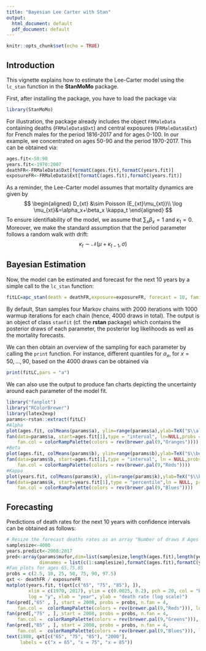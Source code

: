 ```yaml
---
title: "Bayesian Lee Carter with Stan"
output:
  html_document: default
  pdf_document: default
---
```


```r
knitr::opts_chunk$set(echo = TRUE)
```

## Introduction

This vignette explains how to estimate the Lee-Carter model using the `lc_stan` function in the **StanMoMo** package.

First, after installing the package, you have to load the package via: 
```r
library(StanMoMo)
```

For illustration, the package already includes the object `FRMaleData` containing deaths (`FRMaleData$Dxt`) and central exposures (`FRMaleData$Ext`) for French males for the period 1816-2017 and for ages 0-100. In our example, we concentrated on ages 50-90 and the period 1970-2017. This can be obtained via: 

```r
ages.fit<-50:90
years.fit<-1970:2007
deathFR<-FRMaleData$Dxt[formatC(ages.fit),formatC(years.fit)]
exposureFR<-FRMaleData$Ext[formatC(ages.fit),formatC(years.fit)]
```

As a reminder, the Lee-Carter model assumes that mortality dynamics are given by 
$$ 
\begin{aligned}
D_{xt} &\sim Poisson (E_{xt}\mu_{xt})\\
\log \mu_{xt}&=\alpha_x+\beta_x \kappa_t
\end{aligned}
$$
To ensure identifiability of the model, we assume that $\sum_x \beta_x=1$ and $\kappa_1=0$. Moreover, we make the standard assumption that the period parameter follows a random walk with drift: 
$$ 
\kappa_t \sim \mathcal{N}(\mu+\kappa_{t-1},\sigma)
$$

## Bayesian Estimation

Now, the model can be estimated and forecast for the next 10 years by a simple call to the `lc_stan` function: 

```r
fitLC=apc_stan(death = deathFR,exposure=exposureFR, forecast = 10, family = "poisson",cores=4)
```

By default, Stan samples four Markov chains with 2000 iterations with 1000 warmup iterations for each chain (hence, 4000 draws in total). The output is an object of class `stanfit` (cf. the **rstan** package) which contains the posterior draws of each parameter, the posterior log likelihoods as well as the mortality forecasts.

We can then obtain an overview of the sampling for each parameter by calling the `print` function. For instance, different quantiles for $\alpha_x$, for $x=50,\dots,90$, based on the 4000 draws can be obtained via 
```r
print(fitLC,pars = "a")
```

We can also use the output to produce fan charts depicting the uncertainty around each parameter of the model fit.
```r
library("fanplot")
library("RColorBrewer")
library(latex2exp)
params<-rstan::extract(fitLC)
#Alpha
plot(ages.fit, colMeans(params$a), ylim=range(params$a),ylab=TeX("$\\alpha_x$"), xlab="Age: x")
fan(data=params$a, start=ages.fit[1],type = "interval", ln=NULL,probs = seq(0.01,0.99,0.01),
    fan.col = colorRampPalette(colors = rev(brewer.pal(9,"Oranges"))))
#Beta
plot(ages.fit, colMeans(params$b), ylim=range(params$b),ylab=TeX("$\\beta_x$"), xlab="Age: x")
fan(data=params$b, start=ages.fit[1],type = "interval", ln = NULL,probs = seq(0.01,0.99,0.01),
    fan.col = colorRampPalette(colors = rev(brewer.pal(9,"Reds"))))
#Kappa
plot(years.fit, colMeans(params$k), ylim=range(params$k),ylab=TeX("$\\kappa_t$"), xlab="Year: t")
fan(data=params$k, start=years.fit[1],type = "percentile",ln = NULL, probs = seq(0.01,0.99,0.01),
    fan.col = colorRampPalette(colors = rev(brewer.pal(9,"Blues"))))
```

## Forecasting


Predictions of death rates for the next 10 years with confidence intervals can be obtained as follows: 

```r
# Resize the forecast deaths rates as an array "Number of draws X Ages X Years to predict"
samplesize<-4000
years.predict<-2008:2017
pred<-array(params$mufor,dim=list(samplesize,length(ages.fit),length(years.predict)),
            dimnames = list(c(1:samplesize),formatC(ages.fit),formatC(years.predict)))
#Fan plots for ages 65,75,85
probs = c(2.5, 10, 25, 50, 75, 90, 97.5)
qxt <- deathFR / exposureFR
matplot(years.fit, t(qxt[c("65", "75", "85"), ]),
        xlim = c(1970, 2017), ylim = c(0.0025, 0.2), pch = 20, col = "black",
        log = "y", xlab = "year", ylab = "death rate (log scale)")
fan(pred[,"65" , ], start = 2008, probs = probs, n.fan = 4,
    fan.col =  colorRampPalette(colors = rev(brewer.pal(9,"Reds"))), ln = NULL)
fan(pred[,"75" , ], start = 2008, probs = probs, n.fan = 4,
    fan.col =  colorRampPalette(colors = rev(brewer.pal(9,"Greens"))), ln = NULL)
fan(pred[,"85" , ], start = 2008, probs = probs, n.fan = 4,
    fan.col =  colorRampPalette(colors = rev(brewer.pal(9,"Blues"))), ln = NULL)
text(1980, qxt[c("65", "75", "85"), "2000"],
     labels = c("x = 65", "x = 75", "x = 85"))
```

